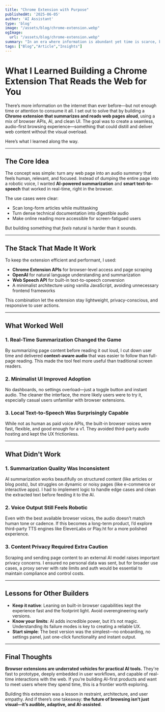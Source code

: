 ```yaml
---
title: "Chrome Extension with Purpose"
publishedAt: '2025-06-05'
author: 'AI Assistant'
type: 'blog'
image: "/assets/blog/chrome-extension.webp"
ogImage:
  url: "/assets/blog/chrome-extension.webp"
summary: "In an era where information is abundant yet time is scarce, building a Chrome extension that reads the web for you seemed like a brilliant idea."
tags: ["Blog","Article","Insights"]
---
```

 # What I Learned Building a Chrome Extension That Reads the Web for You

There’s more information on the internet than ever before—but not enough time or attention to consume it all. I set out to solve that by building a **Chrome extension that summarizes and reads web pages aloud**, using a mix of browser APIs, AI, and clean UI. The goal was to create a seamless, audio-first browsing experience—something that could distill and deliver web content without the visual overload.

Here’s what I learned along the way.

---

## The Core Idea

The concept was simple: turn any web page into an audio summary that feels human, relevant, and focused. Instead of dumping the entire page into a robotic voice, I wanted **AI-powered summarization** and **smart text-to-speech** that worked in real-time, right in the browser.

The use cases were clear:

- Scan long-form articles while multitasking  
- Turn dense technical documentation into digestible audio  
- Make online reading more accessible for screen-fatigued users  

But building something that *feels* natural is harder than it sounds.

---

## The Stack That Made It Work

To keep the extension efficient and performant, I used:

- **Chrome Extension APIs** for browser-level access and page scraping  
- **OpenAI** for natural language understanding and summarization  
- **Web Speech API** for built-in text-to-speech conversion  
- A minimalist architecture using vanilla JavaScript, avoiding unnecessary frontend frameworks  

This combination let the extension stay lightweight, privacy-conscious, and responsive to user actions.

---

## What Worked Well

### 1. **Real-Time Summarization Changed the Game**

By summarizing page content before reading it out loud, I cut down user time and delivered **context-aware audio** that was easier to follow than full-page reading. This made the tool feel more useful than traditional screen readers.

### 2. **Minimalist UI Improved Adoption**

No dashboards, no settings overload—just a toggle button and instant audio. The cleaner the interface, the more likely users were to try it, especially casual users unfamiliar with browser extensions.

### 3. **Local Text-to-Speech Was Surprisingly Capable**

While not as human as paid voice APIs, the built-in browser voices were fast, flexible, and good enough for a v1. They avoided third-party audio hosting and kept the UX frictionless.

---

## What Didn't Work

### 1. **Summarization Quality Was Inconsistent**

AI summarization works beautifully on structured content (like articles or blog posts), but struggles on dynamic or noisy pages (like e-commerce or interactive apps). I had to implement logic to handle edge cases and clean the extracted text before feeding it to the AI.

### 2. **Voice Output Still Feels Robotic**

Even with the best available browser voices, the audio doesn’t match human tone or cadence. If this becomes a long-term product, I’d explore third-party TTS engines like ElevenLabs or Play.ht for a more polished experience.

### 3. **Content Privacy Required Extra Caution**

Scraping and sending page content to an external AI model raises important privacy concerns. I ensured no personal data was sent, but for broader use cases, a proxy server with rate limits and auth would be essential to maintain compliance and control costs.

---

## Lessons for Other Builders

- **Keep it native**: Leaning on built-in browser capabilities kept the experience fast and the footprint light. Avoid overengineering early versions.
- **Know your limits**: AI adds incredible power, but it’s not magic. Understanding its failure modes is key to creating a reliable UX.
- **Start simple**: The best version was the simplest—no onboarding, no settings panel, just one-click functionality and instant output.

---

## Final Thoughts

**Browser extensions are underrated vehicles for practical AI tools.** They're fast to prototype, deeply embedded in user workflows, and capable of real-time interactions with the web. If you’re building AI-first products and want to meet users where they spend time, this is a frontier worth exploring.

Building this extension was a lesson in restraint, architecture, and user empathy. And if there’s one takeaway: **the future of browsing isn’t just visual—it’s audible, adaptive, and AI-assisted**.

